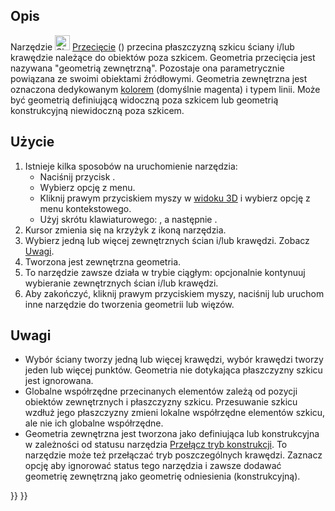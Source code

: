 <languages/>

{{Docnav/pl
|[[Sketcher_Projection/pl|Rzutowanie]]
|[[Sketcher_CarbonCopy/pl|Kalka techniczna]]
|[[Sketcher_Workbench/pl|środowisko pracy Szkicownik]]
|IconL=Sketcher_Projection.svg
|IconR=Sketcher_CarbonCopy.svg
|IconC=Workbench_Sketcher.svg
}}

{{GuiCommand/pl
|Name=Sketcher Intersection
|Name/pl=Szkicownik: Przecięcie
|MenuLocation=Szkic → Narzędzia szkicownika → Utwórz geometrię zewnętrzną przecięcia
|Workbenches=[[Sketcher_Workbench/pl|Szkicownik]]
|Shortcut={{KEY|G}} {{KEY|I}}
|Version=1.1
|SeeAlso=[[Sketcher_ToggleConstruction/pl|Przełącz tryb konstrukcji]]
}}

<span id="Description"></span>
==Opis==

Narzędzie [[Image:Sketcher_Intersection.svg|24px]] [[Sketcher_Intersection/pl|Przecięcie]] ({{Version/pl|1.1}}) przecina płaszczyzną szkicu ściany i/lub krawędzie należące do obiektów poza szkicem. Geometria przecięcia jest nazywana "geometrią zewnętrzną". Pozostaje ona parametrycznie powiązana ze swoimi obiektami źródłowymi. Geometria zewnętrzna jest oznaczona dedykowanym [[Sketcher_Preferences/pl#Wygląd|kolorem]] (domyślnie magenta) i typem linii. Może być geometrią definiującą widoczną poza szkicem lub geometrią konstrukcyjną niewidoczną poza szkicem.

<span id="Usage"></span>
==Użycie==

# Istnieje kilka sposobów na uruchomienie narzędzia:
#* Naciśnij przycisk {{Button|[[Image:Sketcher_Intersection.svg|16px]] [[Sketcher_Intersection/pl|Utwórz zewnętrzną geometrię przecięcia]]}}.
#* Wybierz opcję {{MenuCommand|Sketcher → Narzędzia szkicownika → [[Image:Sketcher_Intersection.svg|16px]] Utwórz zewnętrzną geometrię przecięcia}} z menu.
#* Kliknij prawym przyciskiem myszy w [[3D_view/pl|widoku 3D]] i wybierz opcję {{MenuCommand|[[Image:Sketcher_Intersection.svg|16px]] Utwórz zewnętrzną geometrię przecięcia}} z menu kontekstowego.
#* Użyj skrótu klawiaturowego: {{KEY|G}}, a następnie {{KEY|I}}.
# Kursor zmienia się na krzyżyk z ikoną narzędzia.
# Wybierz jedną lub więcej zewnętrznych ścian i/lub krawędzi. Zobacz [[#Uwagi|Uwagi]].
# Tworzona jest zewnętrzna geometria.
# To narzędzie zawsze działa w trybie ciągłym: opcjonalnie kontynuuj wybieranie zewnętrznych ścian i/lub krawędzi.
# Aby zakończyć, kliknij prawym przyciskiem myszy, naciśnij {{KEY|Esc}} lub uruchom inne narzędzie do tworzenia geometrii lub więzów.

<span id="Notes"></span>
==Uwagi==

* Wybór ściany tworzy jedną lub więcej krawędzi, wybór krawędzi tworzy jeden lub więcej punktów. Geometria nie dotykająca płaszczyzny szkicu jest ignorowana.
* Globalne współrzędne przecinanych elementów zależą od pozycji obiektów zewnętrznych i płaszczyzny szkicu. Przesuwanie szkicu wzdłuż jego płaszczyzny zmieni lokalne współrzędne elementów szkicu, ale nie ich globalne współrzędne.
* Geometria zewnętrzna jest tworzona jako definiująca lub konstrukcyjna w zależności od statusu narzędzia [[Sketcher_ToggleConstruction/pl|Przełącz tryb konstrukcji]]. To narzędzie może też przełączać tryb poszczególnych krawędzi. Zaznacz opcję {{MenuCommand|Edycja → Preferencje... → Szkicownik → Ogólne → Zawsze dodawaj geometrię zewnętrzną jako geometrię odniesienia}} aby ignorować status tego narzędzia i zawsze dodawać geometrię zewnętrzną jako geometrię odniesienia (konstrukcyjną).


{{Docnav/pl
|[[Sketcher_Projection/pl|Rzutowanie]]
|[[Sketcher_CarbonCopy/pl|Kalka techniczna]]
|[[Sketcher_Workbench/pl|środowisko pracy Szkicownik]]
|IconL=Sketcher_Projection.svg
|IconR=Sketcher_CarbonCopy.svg
|IconC=Workbench_Sketcher.svg
}}

{{Sketcher_Tools_navi{{#translation:}}}}
{{Userdocnavi{{#translation:}}}}